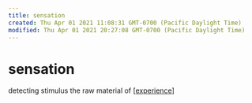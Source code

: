 ```yaml
---
title: sensation
created: Thu Apr 01 2021 11:08:31 GMT-0700 (Pacific Daylight Time)
modified: Thu Apr 01 2021 20:27:08 GMT-0700 (Pacific Daylight Time)
---
```


# sensation

detecting stimulus
the raw material of [[experience]]


[//begin]: # "Autogenerated link references for markdown compatibility"
[experience]: experience "experience"
[//end]: # "Autogenerated link references"